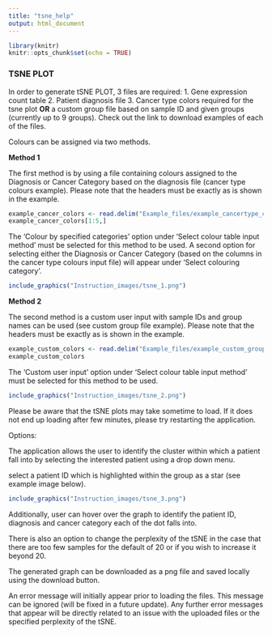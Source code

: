 ---
title: "tsne_help"
output: html_document
---

```{r include = FALSE}
library(knitr)
knitr::opts_chunk$set(echo = TRUE)
```
### TSNE PLOT
In order to generate tSNE PLOT, 3 files are required: 
1. Gene expression count table
2. Patient diagnosis file
3. Cancer type colors required for the tsne plot **OR** a custom group file based on sample ID and given groups (currently up to 9 groups). Check out the link to download examples of each of the files. 

Colours can be assigned via two methods. 

**Method 1**

The first method is by using a file containing colours assigned to the Diagnosis or Cancer Category based on the diagnosis file (cancer type colours example). Please note that the headers must be exactly as is shown in the example.

```{r echo=FALSE}
example_cancer_colors <- read.delim("Example_files/example_cancertype_colours.txt", header=T, sep="\t")
example_cancer_colors[1:5,]
```


The 'Colour by specified categories' option under 'Select colour table input method' must be selected for this method to be used. A second option for selecting either the Diagnosis or Cancer Category (based on the columns in the cancer type colours input file) will appear under 'Select colouring category'.

```{r out.width = "50%", echo=FALSE}
include_graphics("Instruction_images/tsne_1.png")
```

**Method 2**

The second method is a custom user input with sample IDs and group names can be used (see custom group file example). Please note that the headers must be exactly as is shown in the example.

```{r, echo=FALSE}
example_custom_colors <- read.delim("Example_files/example_custom_groups_file.txt", header=T, sep="\t")
example_custom_colors
```

The 'Custom user input' option under 'Select colour table input method' must be selected for this method to be used. 

```{r out.width = "50%", echo=FALSE}
include_graphics("Instruction_images/tsne_2.png")
```
 
Please be aware that the tSNE plots may take sometime to load. If it does not end up loading after few minutes, please try restarting the application. 

Options: 

The application allows the user to identify the cluster within which a patient fall into by selecting the interested patient using a drop down menu. 

select a patient ID which is highlighted within the group as a star (see example image below).

```{r out.width = "50%", echo=FALSE }
include_graphics("Instruction_images/tsne_3.png")
```

Additionally, user can hover over the graph to identify the patient ID, diagnosis and cancer category each of the dot falls into. 

There is also an option to change the perplexity of the tSNE in the case that there are too few samples for the default of 20 or if you wish to increase it beyond 20. 

The generated graph can be downloaded as a png file and saved locally using the download button. 

An error message will initially appear prior to loading the files. This message can be ignored (will be fixed in a future update). Any further error messages that appear will be directly related to an issue with the uploaded files or the specified perplexity of the tSNE.  
